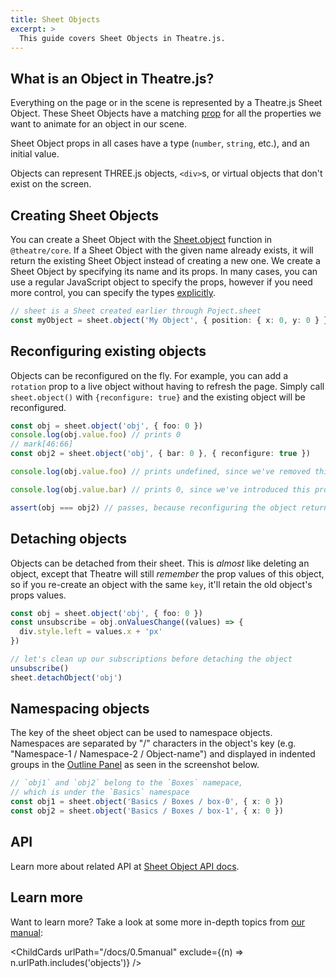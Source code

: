 ```yaml
---
title: Sheet Objects
excerpt: >
  This guide covers Sheet Objects in Theatre.js.
---
```


## What is an Object in Theatre.js?

Everything on the page or in the scene is represented by a Theatre.js Sheet Object.
These Sheet Objects have a matching [prop](/docs/latest/manual/prop-types) for all the properties we want to animate for an object in our scene.

Sheet Object props in all cases have a type (`number`, `string`, etc.), and an initial value.

Objects can represent THREE.js objects, `<div>`s, or virtual objects that don't exist on the screen.

## Creating Sheet Objects

You can create a Sheet Object with the [Sheet.object](/docs/latest/api/core#sheet.object) function in `@theatre/core`.
If a Sheet Object with the given name already exists, it will return the existing Sheet Object instead of creating a new one.
We create a Sheet Object by specifying its name and its props. In many cases, you can use a regular JavaScript object to specify the props,
however if you need more control, you can specify the types [explicitly](/docs/latest/manual/prop-types).

```ts
// sheet is a Sheet created earlier through Poject.sheet
const myObject = sheet.object('My Object', { position: { x: 0, y: 0 } })
```

## Reconfiguring existing objects <Since version="0.5.1" />

Objects can be reconfigured on the fly. For example, you can add a `rotation` prop to a live object without having to refresh the page.
Simply call `sheet.object()` with `{reconfigure: true}` and the existing object will be reconfigured.

```ts
const obj = sheet.object('obj', { foo: 0 })
console.log(obj.value.foo) // prints 0
// mark[46:66]
const obj2 = sheet.object('obj', { bar: 0 }, { reconfigure: true })

console.log(obj.value.foo) // prints undefined, since we've removed this prop via reconfiguring the object

console.log(obj.value.bar) // prints 0, since we've introduced this prop by reconfiguring the object

assert(obj === obj2) // passes, because reconfiguring the object returns the same object
```

## Detaching objects <Since version="0.5.1" />

Objects can be detached from their sheet. This is _almost_ like deleting an object, except that Theatre will still _remember_ the prop values of this object, so if you re-create an object with the same `key`, it'll retain the old object's props values.

```ts
const obj = sheet.object('obj', { foo: 0 })
const unsubscribe = obj.onValuesChange((values) => {
  div.style.left = values.x + 'px'
})

// let's clean up our subscriptions before detaching the object
unsubscribe()
sheet.detachObject('obj')
```

## Namespacing objects

The key of the sheet object can be used to namespace objects.
Namespaces are separated by "/" characters in the object's key (e.g. "Namespace-1 / Namespace-2 / Object-name") and displayed in indented groups in the [Outline Panel](/docs/latest/manual/Studio#outline-panel) as seen in the screenshot below.

```ts
// `obj1` and `obj2` belong to the `Boxes` namepace,
// which is under the `Basics` namespace
const obj1 = sheet.object('Basics / Boxes / box-0', { x: 0 })
const obj2 = sheet.object('Basics / Boxes / box-1', { x: 0 })
```

<Screenshot src="/images/docs/0.5/manual/objects/namespacing.png" alt="Namespacing" />

## API

Learn more about related API at [Sheet Object API docs](/docs/latest/api/core#object).

## Learn more

Want to learn more?
Take a look at some more in-depth topics from [our manual](/docs/latest/manual):

<ChildCards urlPath="/docs/0.5manual" exclude={(n) => n.urlPath.includes('objects')} />
